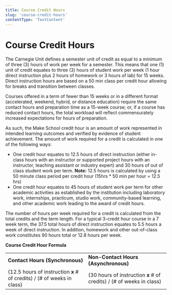 ```yaml
---
title: Course Credit Hours
slug: 'course-credit-hours'
contentType: 'TextContent'
---
```


# Course Credit Hours

The Carnegie Unit defines a semester unit of credit as equal to a minimum of three (3) hours of work
per week for a semester. This means that one (1) unit of credit equates to three (3) hours of
student work per week (1 hour direct instruction plus 2 hours of homework or 3 hours of lab) for 15
weeks. Direct instruction hours are based on a 50 min class per credit hour allowing for breaks and
transition between classes.

Courses offered in a term of fewer than 15 weeks or in a different format (accelerated, weekend,
hybrid, or distance education) require the same contact hours and preparation time as a 15-week
course; or, if a course has reduced contact hours, the total workload will reflect commensurately
increased expectations for hours of preparation.

As such, the Make School credit hour is an amount of work represented in intended learning outcomes
and verified by evidence of student achievement. The amount of work required for a credit is
calculated in one of the following ways:

- One credit hour equates to 12.5 hours of direct instruction (either in-class hours with an
  instructor or supported project hours with an instructor, teaching assistant or industry expert)
  and 30 hours of out of class student work per term. **Note:** 12.5 hours is calculated by using a
  50 minute class period per credit hour (15hrs \* 50 min per hour = 12.5 hrs)
- One credit hour equates to 45 hours of student work per term for other academic activities as
  established by the institution including laboratory work, internships, practicum, studio work,
  community-based learning, and other academic work leading to the award of credit hours.

The number of hours per week required for a credit is calculated from the total credits and the term
length. For a typical 3-credit hour course in a 7 week term, the 37.5 total hours of direct
instruction equates to 5.5 hours a week of direct instruction. In addition, homework and other
out-of-class work constitutes 90 hours total or 12.8 hours per week.

**Course Credit Hour Formula**

<table>
  <tr>
   <td><strong>Contact Hours (Synchronous)</strong>
   </td>
   <td><strong>Non-Contact Hours (Asynchronous)</strong>
   </td>
  </tr>
  <tr>
   <td>
   (12.5 hours of instruction <strong>x</strong> # of credits) / (# of weeks in class)
   </td>
   <td>
   (30 hours of instruction <strong>x</strong> # of credits) / (# of weeks in class)
   </td>
  </tr>
</table>
